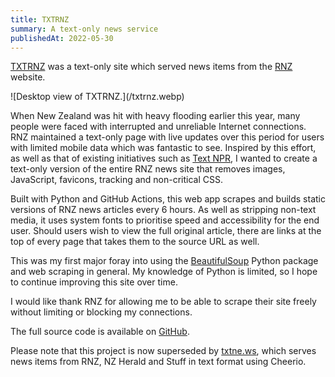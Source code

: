 ```yaml
---
title: TXTRNZ
summary: A text-only news service
publishedAt: 2022-05-30
---
```

[TXTRNZ](https://txtrnz.tom.so) was a text-only site which served news items from the [RNZ](https://rnz.co.nz) website.

!\[Desktop view of TXTRNZ.]\(/txtrnz.webp)

When New Zealand was hit with heavy flooding earlier this year, many people were faced with interrupted and unreliable Internet connections. RNZ maintained a text-only page with live updates over this period for users with limited mobile data which was fantastic to see. Inspired by this effort, as well as that of existing initiatives such as [Text NPR](https://text.npr.org/), I wanted to create a text-only version of the entire RNZ news site that removes images, JavaScript, favicons, tracking and non-critical CSS.

Built with Python and GitHub Actions, this web app scrapes and builds static versions of RNZ news articles every 6 hours. As well as stripping non-text media, it uses system fonts to prioritise speed and accessibility for the end user. Should users wish to view the full original article, there are links at the top of every page that takes them to the source URL as well.

This was my first major foray into using the [BeautifulSoup](https://beautiful-soup-4.readthedocs.io/en/latest/) Python package and web scraping in general. My knowledge of Python is limited, so I hope to continue improving this site over time.

I would like thank RNZ for allowing me to be able to scrape their site freely without limiting or blocking my connections.

The full source code is available on [GitHub](https://github.com/et0and/rnztxt).

Please note that this project is now superseded by [txtne.ws](https://news.tom.so), which serves news items from RNZ, NZ Herald and Stuff in text format using Cheerio.
